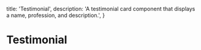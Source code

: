   title: 'Testimonial',
  description:
    'A testimonial card component that displays a name, profession, and description.',
}

# Testimonial

<ComponentPreview path="components/testimonial/AvatarTestimonial" />
<ComponentPreview path="components/testimonial/TestimonialCarousel" />
<ComponentPreview path="components/testimonial/TestimonialGrid" />
